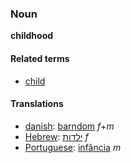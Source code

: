 ===Noun===
'''childhood'''

====Related terms====
*[[child]]

==== Translations ====
*[[danish]]: [[barndom]] ''f''+''m''
*[[Hebrew]]: [[ילדות]] ''f''
*[[Portuguese]]: [[infância]] ''m''